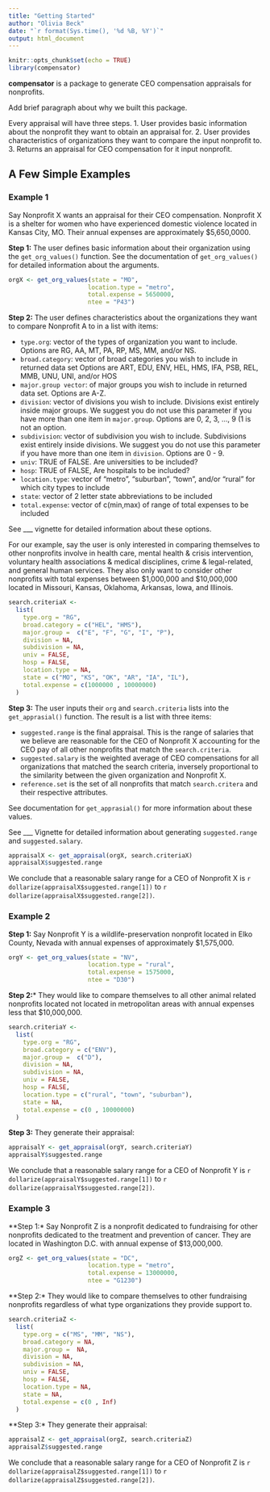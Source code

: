 ```yaml
---
title: "Getting Started"
author: "Olivia Beck"
date: "`r format(Sys.time(), '%d %B, %Y')`"
output: html_document
---
```


```r
knitr::opts_chunk$set(echo = TRUE)
library(compensator)
```

**compensator** is a package to generate CEO compensation appraisals for nonprofits. 


Add brief paragraph about why we built this package. 

Every appraisal will have three steps. 
1. User provides basic information about the nonprofit they want to obtain an appraisal for. 
2. User provides characteristics of organizations they want to compare the input nonprofit to. 
3. Returns an appraisal for CEO compensation for it input nonprofit. 


## A Few Simple Examples

### Example 1

Say Nonprofit X wants an appraisal for their CEO compensation. Nonprofit X is a shelter for women who have experienced domestic violence located in Kansas City, MO. Their annual expenses are approximately $5,650,0000. 

**Step 1:** The user defines basic information about their organization using the `get_org_values()` function. See the documentation of `get_org_values()` for detailed information about the arguments. 


```r
orgX <- get_org_values(state = "MO",
                      location.type = "metro",
                      total.expense = 5650000,
                      ntee = "P43")
```


**Step 2:** The user defines characteristics about the organizations they want to compare Nonprofit A to in a list with items: 

* `type.org`: vector of the types of organization you want to include. Options are  RG, AA, MT, PA, RP, MS, MM, and/or NS. 
* `broad.category`: vector of broad categories you wish to include in returned data set Options are ART, EDU, ENV, HEL, HMS, IFA, PSB, REL, MMB, UNU, UNI, and/or HOS 
* `major.group vector`: of major groups you wish to include in returned data set. Options are A-Z.
* `division`: vector of divisions you wish to include. Divisions exist entirely inside major groups. We suggest you do not use this parameter if you have more than one item in `major.group`. Options are 0, 2, 3, ..., 9 (1 is not an option. 
* `subdivision`: vector of subdivision you wish to include. Subdivisions exist entirely inside divisions. We suggest you do not use this parameter if you have more than one item in `division`. Options are 0 - 9. 
* `univ`: TRUE of FALSE. Are universities to be included?
* `hosp`: TRUE of FALSE, Are hospitals to be included?
* `location.type`: vector of "metro", "suburban", "town", and/or "rural" for which city types to include
* `state`: vector of 2 letter state abbreviations to be included
* `total.expense`: vector of c(min,max) of range of total expenses to be included

See ___ vignette for detailed information about these options. 

For our example, say the user is only interested in comparing themselves to other nonprofits involve in health care, mental health & crisis intervention, voluntary health associations & medical disciplines, crime & legal-related, and general human services. They also only want to consider other nonprofits with total expenses between \$1,000,000 and \$10,000,000 located in Missouri, Kansas, Oklahoma, Arkansas, Iowa, and Illinois. 


```r
search.criteriaX <-
  list(
    type.org = "RG",
    broad.category = c("HEL", "HMS"),
    major.group =  c("E", "F", "G", "I", "P"),
    division = NA,
    subdivision = NA,
    univ = FALSE,
    hosp = FALSE,
    location.type = NA,
    state = c("MO", "KS", "OK", "AR", "IA", "IL"),
    total.expense = c(1000000 , 10000000)
  )
```

**Step 3:** The user inputs their `org` and `search.criteria` lists into the `get_apprasial()` function. The result is a list with three items: 

* `suggested.range` is the final appraisal. This is the range of salaries that we believe are reasonable for the CEO of Nonprofit X accounting for the CEO pay of all other nonprofits that match the `search.criteria`. 
* `suggested.salary` is the weighted average of CEO compensations for all organizations that matched the search criteria, inversely proportional to the similarity between the given organization and Nonprofit X. 
* `reference.set` is the set of all nonprofits that match `search.critera` and their respective attributes. 

See documentation for `get_apprasial()` for more information about these values. 

See ___ Vignette for detailed information about generating `suggested.range` and `suggested.salary`.  

```r
appraisalX <- get_appraisal(orgX, search.criteriaX) 
appraisalX$suggested.range
```

We conclude that a reasonable salary range for a CEO of Nonprofit X is `r dollarize(appraisalX$suggested.range[1])` to `r dollarize(appraisalX$suggested.range[2])`.


### Example 2


**Step 1:** Say Nonprofit Y is a wildlife-preservation nonprofit located in Elko County, Nevada with annual expenses of approximately $1,575,000. 

```r
orgY <- get_org_values(state = "NV",
                      location.type = "rural",
                      total.expense = 1575000,
                      ntee = "D30")

```

**Step 2:*** They would like to compare themselves to all other animal related nonprofits located not located in metropolitan areas with annual expenses less that $10,000,000. 

```r
search.criteriaY <-
  list(
    type.org = "RG",
    broad.category = c("ENV"),
    major.group =  c("D"),
    division = NA,
    subdivision = NA,
    univ = FALSE,
    hosp = FALSE,
    location.type = c("rural", "town", "suburban"),
    state = NA,
    total.expense = c(0 , 10000000)
  )
```

**Step 3:** They generate their appraisal: 


```r
appraisalY <- get_appraisal(orgY, search.criteriaY) 
appraisalY$suggested.range
```

We conclude that a reasonable salary range for a CEO of Nonprofit Y is `r dollarize(appraisalY$suggested.range[1])` to `r dollarize(appraisalY$suggested.range[2])`.


### Example 3 

**Step 1:* Say Nonprofit Z is a nonprofit dedicated to fundraising for other nonprofits dedicated to the treatment and prevention of cancer. They are located in Washington D.C. with annual expense of $13,000,000. 

```r
orgZ <- get_org_values(state = "DC",
                      location.type = "metro",
                      total.expense = 13000000,
                      ntee = "G1230")

```

**Step 2:* They would like to compare themselves to other fundraising nonprofits regardless of what type organizations they provide support to. 

```r
search.criteriaZ <-
  list(
    type.org = c("MS", "MM", "NS"),
    broad.category = NA,
    major.group =  NA,
    division = NA,
    subdivision = NA,
    univ = FALSE,
    hosp = FALSE,
    location.type = NA,
    state = NA,
    total.expense = c(0 , Inf)
  )
```


**Step 3:* They generate their appraisal: 


```r
appraisalZ <- get_appraisal(orgZ, search.criteriaZ) 
appraisalZ$suggested.range
```

We conclude that a reasonable salary range for a CEO of Nonprofit Z is `r dollarize(appraisalZ$suggested.range[1])` to `r dollarize(appraisalZ$suggested.range[2])`.

